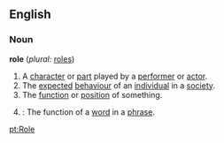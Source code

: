 ==English==

===Noun===
'''role'''  (''plural:'' [[roles]])
# A [[character]] or [[part]] played by a [[performer]] or [[actor]].
# The [[expect]]ed [[behaviour]] of an [[individual]] in a [[society]].
# The [[function]] or [[position]] of something.
#{{cattag|Grammar}}: The function of a [[word]] in a [[phrase]].

[[pt:Role]]